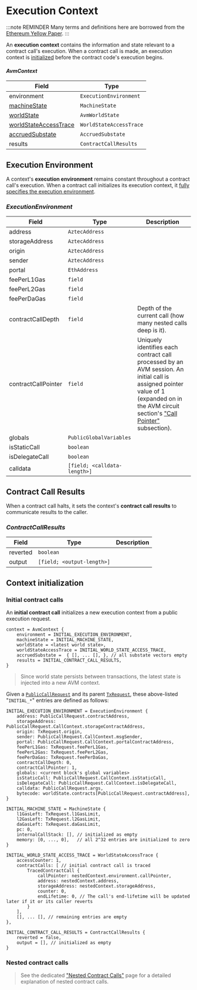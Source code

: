 # Execution Context

:::note REMINDER
Many terms and definitions here are borrowed from the [Ethereum Yellow Paper](https://ethereum.github.io/yellowpaper/paper.pdf).
:::

An **execution context** contains the information and state relevant to a contract call's execution. When a contract call is made, an execution context is [initialized](#context-initialization) before the contract code's execution begins.

#### _AvmContext_
| Field                                                     | Type                    |
| ---                                                       | ---                     |
| environment                                               | `ExecutionEnvironment`  |
| [machineState](./state#machine-state)                     | `MachineState`          |
| [worldState](./state#avm-world-state)                     | `AvmWorldState`         |
| [worldStateAccessTrace](./state#world-state-access-trace) | `WorldStateAccessTrace` |
| [accruedSubstate](./state#accrued-substate)               | `AccruedSubstate`       |
| results                                                   | `ContractCallResults`   |

## Execution Environment

A context's **execution environment** remains constant throughout a contract call's execution. When a contract call initializes its execution context, it [fully specifies the execution environment](#context-initialization).

### _ExecutionEnvironment_
| Field                 | Type                         | Description |
| ---                   | ---                          | ---         |
| address               | `AztecAddress`               |  |
| storageAddress        | `AztecAddress`               |  |
| origin                | `AztecAddress`               |  |
| sender                | `AztecAddress`               |  |
| portal                | `EthAddress`                 |  |
| feePerL1Gas           | `field`                      |  |
| feePerL2Gas           | `field`                      |  |
| feePerDaGas           | `field`                      |  |
| contractCallDepth     | `field`                      | Depth of the current call (how many nested calls deep is it). |
| contractCallPointer   | `field`                      | Uniquely identifies each contract call processed by an AVM session. An initial call is assigned pointer value of 1 (expanded on in the AVM circuit section's ["Call Pointer"](./avm-circuit#call-pointer) subsection). |
| globals               | `PublicGlobalVariables`      |  |
| isStaticCall          | `boolean`                    |  |
| isDelegateCall        | `boolean`                    |  |
| calldata              | `[field; <calldata-length>]` |  |

## Contract Call Results

When a contract call halts, it sets the context's **contract call results** to communicate results to the caller.

### _ContractCallResults_
| Field        | Type                       | Description |
| ---          | ---                        | ---         |
| reverted     | `boolean`                  |  |
| output       | `[field; <output-length>]` |  |

## Context initialization

### Initial contract calls

An **initial contract call** initializes a new execution context from a public execution request.

```
context = AvmContext {
    environment = INITIAL_EXECUTION_ENVIRONMENT,
    machineState = INITIAL_MACHINE_STATE,
    worldState = <latest world state>,
    worldStateAccessTrace = INITIAL_WORLD_STATE_ACCESS_TRACE,
    accruedSubstate =  { [], ... [], }, // all substate vectors empty
    results = INITIAL_CONTRACT_CALL_RESULTS,
}
```

> Since world state persists between transactions, the latest state is injected into a new AVM context.

Given a [`PublicCallRequest`](../transactions/tx-object#public-call-request) and its parent [`TxRequest`](../transactions/local-execution#execution-request), these above-listed "`INITIAL_*`" entries are defined as follows:

```
INITIAL_EXECUTION_ENVIRONMENT = ExecutionEnvironment {
    address: PublicCallRequest.contractAddress,
    storageAddress: PublicCallRequest.CallContext.storageContractAddress,
    origin: TxRequest.origin,
    sender: PublicCallRequest.CallContext.msgSender,
    portal: PublicCallRequest.CallContext.portalContractAddress,
    feePerL1Gas: TxRequest.feePerL1Gas,
    feePerL2Gas: TxRequest.feePerL2Gas,
    feePerDaGas: TxRequest.feePerDaGas,
    contractCallDepth: 0,
    contractCallPointer: 1,
    globals: <current block's global variables>
    isStaticCall: PublicCallRequest.CallContext.isStaticCall,
    isDelegateCall: PublicCallRequest.CallContext.isDelegateCall,
    calldata: PublicCallRequest.args,
    bytecode: worldState.contracts[PublicCallRequest.contractAddress],
}

INITIAL_MACHINE_STATE = MachineState {
    l1GasLeft: TxRequest.l1GasLimit,
    l2GasLeft: TxRequest.l2GasLimit,
    daGasLeft: TxRequest.daGasLimit,
    pc: 0,
    internalCallStack: [], // initialized as empty
    memory: [0, ..., 0],   // all 2^32 entries are initialized to zero
}

INITIAL_WORLD_STATE_ACCESS_TRACE = WorldStateAccessTrace {
    accessCounter: 1,
    contractCalls: [ // initial contract call is traced
        TracedContractCall {
            callPointer: nestedContext.environment.callPointer,
            address: nestedContext.address,
            storageAddress: nestedContext.storageAddress,
            counter: 0,
            endLifetime: 0, // The call's end-lifetime will be updated later if it or its caller reverts
        }
    ],
    [], ... [], // remaining entries are empty
},

INITIAL_CONTRACT_CALL_RESULTS = ContractCallResults {
    reverted = false,
    output = [], // initialized as empty
}
```

### Nested contract calls

> See the dedicated ["Nested Contract Calls"](./nested-calls) page for a detailed explanation of nested contract calls.


<NestedContext />